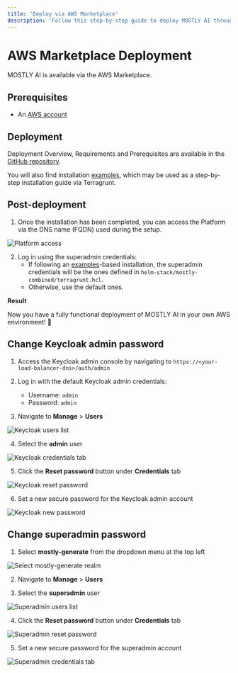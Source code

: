 ```yaml
---
title: 'Deploy via AWS Marketplace'
description: 'Follow this step-by-step guide to deploy MOSTLY AI through AWS Marketplace. You will learn how to subscribe to the software and configure the setup.'
---
```



# AWS Marketplace Deployment

MOSTLY AI is available via the AWS Marketplace.

## Prerequisites

- An [AWS account](https://portal.aws.amazon.com/billing/signup)

## Deployment

Deployment Overview, Requirements and Prerequisites are available in the [GitHub repository](https://github.com/mostly-ai/aws-marketplace).

You will also find installation [examples](https://github.com/mostly-ai/aws-marketplace/tree/main/examples), which may be used as a step-by-step installation guide via Terragrunt.

## Post-deployment

1. Once the installation has been completed, you can access the Platform via the DNS name (FQDN) used during the setup.

<Image
    src="/docimages/install/aws-marketplace/01-aws-marketplace-11-login-screen.webp"
    alt="Platform access"
    width={800}
    height={400}
/>

2. Log in using the superadmin credentials:
   - If following an [examples](https://github.com/mostly-ai/aws-marketplace/tree/main/examples)-based installation, the superadmin credentials will be the ones defined in `helm-stack/mostly-combined/terragrunt.hcl`.
   - Otherwise, use the default ones.

**Result**

Now you have a fully functional deployment of MOSTLY AI in your own AWS environment! 🎉

## Change Keycloak admin password

1. Access the Keycloak admin console by navigating to `https://<your-load-balancer-dns>/auth/admin`
2. Log in with the default Keycloak admin credentials:
   - Username: `admin`
   - Password: `admin`

3. Navigate to **Manage** > **Users**

<Image
    src="/docimages/install/aws-marketplace/01-aws-marketplace-12-keycloak-users.webp"
    alt="Keycloak users list"
    width={800}
    height={400}
/>

4. Select the **admin** user

<Image
    src="/docimages/install/aws-marketplace/01-aws-marketplace-13-keycloak-credentials.webp"
    alt="Keycloak credentials tab"
    width={800}
    height={400}
/>

5. Click the **Reset password** button under **Credentials** tab

<Image
    src="/docimages/install/aws-marketplace/01-aws-marketplace-14-keycloak-reset-password.webp"
    alt="Keycloak reset password"
    width={800}
    height={400}
/>

6. Set a new secure password for the Keycloak admin account

<Image
    src="/docimages/install/aws-marketplace/01-aws-marketplace-15-keycloak-new-password.webp"
    alt="Keycloak new password"
    width={800}
    height={400}
/>

## Change superadmin password

1. Select **mostly-generate** from the dropdown menu at the top left

<Image
    src="/docimages/install/aws-marketplace/01-aws-marketplace-16-mostly-generate.webp"
    alt="Select mostly-generate realm"
    width={800}
    height={400}
/>

2. Navigate to **Manage** > **Users**

3. Select the **superadmin** user

<Image
    src="/docimages/install/aws-marketplace/01-aws-marketplace-17-superadmin.webp"
    alt="Superadmin users list"
    width={800}
    height={400}
/>

4. Click the **Reset password** button under **Credentials** tab

<Image
    src="/docimages/install/aws-marketplace/01-aws-marketplace-19-superadmin-reset-password.webp"
    alt="Superadmin reset password"
    width={800}
    height={400}
/>

5. Set a new secure password for the superadmin account

<Image
    src="/docimages/install/aws-marketplace/01-aws-marketplace-18-superadmin-new-password.webp"
    alt="Superadmin credentials tab"
    width={800}
    height={400}
/>
